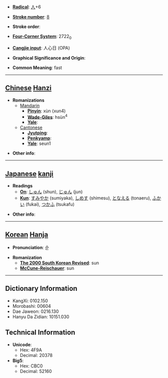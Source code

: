 * '''[[Wiktionary:Chinese radical index| Radical]]''': [[Wiktionary:Chinese radical index 人|人]]+6

* '''[[Wiktionary:Chinese total strokes index|Stroke number]]''': [[Wiktionary:Chinese total strokes index 8|8]]

* '''Stroke order''': 

* '''[[Wiktionary:Chinese four corner index|Four-Corner System]]''': 2722<sub>0</sub>

* '''[[Wiktionary:Chinese Cangjie index|Cangjie input]]''': 人心日 (OPA)

* '''Graphical Significance and Origin''': 

* '''Common Meaning''': fast

----

== [[Chinese]] [[Hanzi]] ==

* '''Romanizations'''
** [[Mandarin]]
*** '''[[Pinyin]]''': xùn (xun4)
*** '''[[Wade-Giles]]''': hsün<sup>4</sup>
*** '''[[Yale]]''': 
**[[Cantonese]]
***'''[[Jyutping]]''':
***'''[[Penkyamp]]''': 
***'''[[Yale]]''': seun1

* '''Other info''': 

----

== [[Japanese]] [[kanji]] ==

* '''Readings'''
** '''[[On]]''': [[しゅん]] (shun), [[じゅん]] (jun)
** '''[[Kun]]''': [[すみやか]] (sumiyaka), [[しめす]] (shimesu), [[となえる]] (tonaeru), [[ふかい]] (fukai), [[つかふ]] (tsukafu)

* '''Other info''':  

----

== [[Korean]] [[Hanja]] ==

* '''Pronunciation''': 순

* '''Romanization'''
** '''[[The 2000 South Korean Revised Romanization|The 2000 South Korean Revised]]''': sun
** '''[[McCune-Reischauer]]''': sun

----

== Dictionary Information ==

* KangXi: 0102.150
* Morobashi: 00604
* Dae Jaweon: 0216.130
* Hanyu Da Zidian: 10151.030

== Technical Information ==

* '''Unicode''':
** Hex: 4F9A
** Decimal: 20378
* '''Big5''':
** Hex: CBC0
** Decimal: 52160